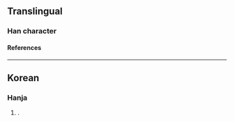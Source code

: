 {{character info/new}}
==Translingual==

===Han character===
{{Han char|rn=15|rad=冫|as=08|sn=10|four=34338|canj=IPOP|ids=⿱⿰冫七𠇍}}

====References====
{{Han ref|kx=0133.011|uh=34D2}}

----

==Korean==

===Hanja===
{{ko-hanja|hangeul=칠|eumhun=[[옻]], [[일곱]], [[삼갈]]}}

# {{alternative form of|漆|lang=ko}}.
{{attn|ko|please check}}